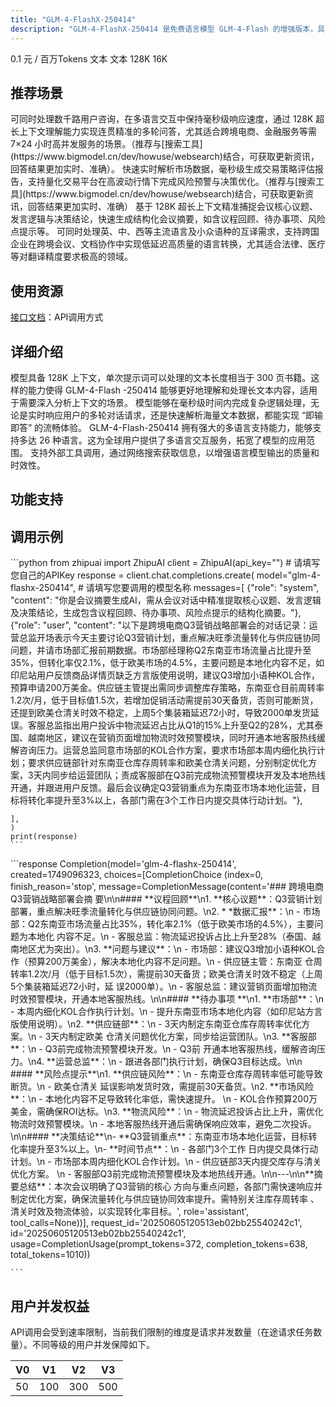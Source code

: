 ```yaml
---
title: "GLM-4-FlashX-250414"
description: "GLM-4-FlashX-250414 是免费语言模型 GLM-4-Flash 的增强版本，具有超快推理速度、更强并发保障和极致性价比，在实时网页检索、长上下文处理、多语言支持等方面表现出色。"
---
```


<CardGroup cols={3}>
  <Card title="价格" icon="circle-dollar">
    0.1 元 / 百万Tokens
  </Card>
  <Card title="输入模态" icon="arrow-down-right">
    文本
  </Card>
  <Card title="输出模态" icon="arrow-down-left">
    文本
  </Card>
  <Card title="上下文窗口" icon="arrow-down-arrow-up" iconType="regular">
    128K
  </Card>
  <Card title="最大输出Tokens" icon="maximize" iconType="regular">
    16K
  </Card>
</CardGroup>

## <Icon icon="stars" iconType="solid" color="#3890ff" size={28} />   推荐场景

<AccordionGroup>
  <Accordion title="实时客服与多轮对话" icon="comment-dots">
    可同时处理数千路用户咨询，在多语言交互中保持毫秒级响应速度，通过 128K 超长上下文理解能力实现连贯精准的多轮问答，尤其适合跨境电商、金融服务等需 7×24 小时高并发服务的场景。（推荐与[搜索工具](https://www.bigmodel.cn/dev/howuse/websearch)结合，可获取更新资讯，回答结果更加实时、准确）。
  </Accordion>
  <Accordion title="金融高频交易分析" icon="chart-mixed-up-circle-dollar">
    快速实时解析市场数据，毫秒级生成交易策略评估报告，支持量化交易平台在高波动行情下完成风险预警与决策优化。（推荐与[搜索工具](https://www.bigmodel.cn/dev/howuse/websearch)结合，可获取更新资讯，回答结果更加实时、准确）
  </Accordion>
  <Accordion title="会议摘要生成" icon="file-doc">
    基于 128K 超长上下文精准捕捉会议核心议题、发言逻辑与决策结论，快速生成结构化会议摘要，如含议程回顾、待办事项、风险点提示等。
  </Accordion>
  <Accordion title="多语言翻译与跨文化协作" icon="language">
    可同时处理英、中、西等主流语言及小众语种的互译需求，支持跨国企业在跨境会议、文档协作中实现低延迟高质量的语言转换，尤其适合法律、医疗等对翻译精度要求极高的领域。
  </Accordion>
</AccordionGroup>

## <Icon icon="bars-sort" iconType="solid" color="#3890ff" size={28} />   使用资源

[接口文档](https://bigmodel.cn/dev/api/normal-model/glm-4)：API调用方式

## <Icon icon="arrow-down-from-line" iconType="solid" color="#3890ff" size={28} />   详细介绍

<Steps>
  <Step title="超长上下文" titleSize="h3">
    模型具备 128K 上下文，单次提示词可以处理的文本长度相当于 300 页书籍。这样的能力使得 GLM-4-Flash -250414 能够更好地理解和处理长文本内容，适用于需要深入分析上下文的场景。
  </Step>
  <Step title="超快推理速度" iconType="regular" stepNumber={2} titleSize="h3">
    模型能够在毫秒级时间内完成复杂逻辑处理，无论是实时响应用户的多轮对话请求，还是快速解析海量文本数据，都能实现 “即输即答” 的流畅体验。
  </Step>
  <Step title="多语言支持" iconType="regular" stepNumber={3} titleSize="h3">
    GLM-4-Flash-250414 拥有强大的多语言支持能力，能够支持多达 26 种语言。这为全球用户提供了多语言交互服务，拓宽了模型的应用范围。
  </Step>
  <Step title="网页检索" iconType="regular" stepNumber={4} titleSize="h3">
    支持外部工具调用，通过网络搜索获取信息，以增强语言模型输出的质量和时效性。
  </Step>
</Steps>

## <Icon icon="arrow-down-big-small" iconType="solid" color="#3890ff" size={28} />   功能支持

<CardGroup cols={3}>
  <Card title="流式输出" icon="arrow-down-from-dotted-line">
    
  </Card>
  <Card title="结构化输出" icon="arrow-down-from-line">
    
  </Card>
  <Card title="函数调用" icon="function">
    
  </Card>
</CardGroup>

## <Icon icon="rectangle-code" iconType="solid" color="#3890ff" size={28} />   调用示例

<Tabs>
  <Tab title="输入示例">
    ```python
    from zhipuai import ZhipuAI
    client = ZhipuAI(api_key="")  # 请填写您自己的APIKey
    response = client.chat.completions.create(
    model="glm-4-flashx-250414",  # 请填写您要调用的模型名称
    messages=[
    {"role": "system",
        "content": "你是会议摘要生成AI，需从会议对话中精准提取核心议题、发言逻辑及决策结论，生成包含议程回顾、待办事项、风险点提示的结构化摘要。"},
    {"role": "user",
        "content": "以下是跨境电商Q3营销战略部署会的对话记录：运营总监开场表示今天主要讨论Q3营销计划，重点解决旺季流量转化与供应链协同问题，并请市场部汇报前期数据。市场部经理称Q2东南亚市场流量占比提升至35%，但转化率仅2.1%，低于欧美市场的4.5%，主要问题是本地化内容不足，如印尼站用户反馈商品详情页缺乏方言版使用说明，建议Q3增加小语种KOL合作，预算申请200万美金。供应链主管提出需同步调整库存策略，东南亚仓目前周转率1.2次/月，低于目标值1.5次，若增加促销活动需提前30天备货，否则可能断货，还提到欧美仓清关时效不稳定，上周5个集装箱延迟72小时，导致2000单发货延误。客服总监指出用户投诉中物流延迟占比从Q1的15%上升至Q2的28%，尤其泰国、越南地区，建议在营销页面增加物流时效预警模块，同时开通本地客服热线缓解咨询压力。运营总监同意市场部的KOL合作方案，要求市场部本周内细化执行计划；要求供应链部针对东南亚仓库存周转率和欧美仓清关问题，分别制定优化方案，3天内同步给运营团队；责成客服部在Q3前完成物流预警模块开发及本地热线开通，并跟进用户反馈。最后会议确定Q3营销重点为东南亚市场本地化运营，目标将转化率提升至3%以上，各部门需在3个工作日内提交具体行动计划。"},
    
    ],
    )
    print(response)
    ```
  </Tab>
  <Tab title="输出示例">
    ```response
    Completion(model='glm-4-flashx-250414', created=1749096323, choices=[CompletionChoice
    (index=0, finish_reason='stop', message=CompletionMessage(content='### 跨境电商Q3营销战略部署会摘
    要\n\n#### **议程回顾**\n1. **核心议题**：Q3营销计划部署，重点解决旺季流量转化与供应链协同问题。\n2. *
    *数据汇报**：\n   - 市场部：Q2东南亚市场流量占比35%，转化率2.1%（低于欧美市场的4.5%），主要问题为本地化
    内容不足。\n   - 客服总监：物流延迟投诉占比上升至28%（泰国、越南地区尤为突出）。\n3. **问题与建议**：\n
    - 市场部：建议Q3增加小语种KOL合作（预算200万美金），解决本地化内容不足问题。\n   - 供应链主管：东南亚
    仓周转率1.2次/月（低于目标1.5次），需提前30天备货；欧美仓清关时效不稳定（上周5个集装箱延迟72小时，延
    误2000单）。\n   - 客服总监：建议营销页面增加物流时效预警模块，开通本地客服热线。\n\n#### **待办事项
    **\n1. **市场部**：\n   - 本周内细化KOL合作执行计划。\n   - 提升东南亚市场本地化内容（如印尼站方言
    版使用说明）。\n2. **供应链部**：\n   - 3天内制定东南亚仓库存周转率优化方案。\n   - 3天内制定欧美
    仓清关问题优化方案，同步给运营团队。\n3. **客服部**：\n   - Q3前完成物流预警模块开发。\n   - Q3前
    开通本地客服热线，缓解咨询压力。\n4. **运营总监**：\n   - 跟进各部门执行计划，确保Q3目标达成。\n\n
    #### **风险点提示**\n1. **供应链风险**：\n   - 东南亚仓库存周转率低可能导致断货。\n   - 欧美仓清关
    延误影响发货时效，需提前30天备货。\n2. **市场风险**：\n   - 本地化内容不足导致转化率低，需快速提升。
    \n   - KOL合作预算200万美金，需确保ROI达标。\n3. **物流风险**：\n   - 物流延迟投诉占比上升，需优化
    物流时效预警模块。\n   - 本地客服热线开通后需确保响应效率，避免二次投诉。\n\n#### **决策结论**\n-
    **Q3营销重点**：东南亚市场本地化运营，目标转化率提升至3%以上。\n- **时间节点**：\n  - 各部门3个工作
    日内提交具体行动计划。\n  - 市场部本周内细化KOL合作计划。\n  - 供应链部3天内提交库存与清关优化方案。
    \n  - 客服部Q3前完成物流预警模块及本地热线开通。\n\n---\n\n**摘要总结**：本次会议明确了Q3营销的核心
    方向与重点问题，各部门需快速响应并制定优化方案，确保流量转化与供应链协同效率提升。需特别关注库存周转率
    、清关时效及物流体验，以实现转化率目标。',
    role='assistant', tool_calls=None))],
    request_id='20250605120513eb02bb25540242c1',
    id='20250605120513eb02bb25540242c1',
    usage=CompletionUsage(prompt_tokens=372, completion_tokens=638, total_tokens=1010))
    
    ```
  </Tab>
</Tabs>

## <Icon icon="square-user" iconType="solid" color="#3890ff" size={28} />   用户并发权益

API调用会受到速率限制，当前我们限制的维度是请求并发数量（在途请求任务数量）。不同等级的用户并发保障如下。

| V0 | V1  | V2  | V3  |
| --- | --- | --- | --- |
| 50 | 100 | 300 | 500 |